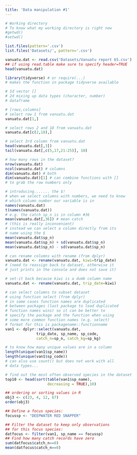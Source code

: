 ```yaml
---
title: 'Data manipulation #1'
---
```


```r
# Working directory
# To know what my working directory is right now
#getwd()
#setwd()

list.files(pattern='.csv')
list.files('Datasets/', pattern='.csv')

vanuatu.dat <- read.csv('Datasets/Vanuatu report 65.csv')
## if using read.table make sure to specify header=TRUE
head(vanuatu.dat)

library(tidyverse) # or require(...)
# makes the function in package tidyverse available

# 1d vector []
# 2d mixing up data types (character, number)
# dataframe

# [rows,columns]
# select row 1 from vanuatu.dat
vanuatu.dat[1,]

# select rows 2 and 18 from vanuatu.dat
vanuatu.dat[c(2,18),]

# select 3rd column from vanuatu.dat
head(vanuatu.dat[,3])
tail(vanuatu.dat[,c(5,17,21:25)], 10)

# how many rows in the dataset?
nrow(vanuatu.dat)
ncol(vanuatu.dat) # columns
dim(vanuatu.dat) # both
dim(vanuatu.dat)[1] # can combine functions with []
# to grab the row numbers only

# introducing....... the $!
# when we select columns with numbers, we need to know
# which column number our variable is in
names(vanuatu.dat)
t(names(vanuatu.dat))
# e.g. the catch sp_n is in column #36
mean(vanuatu.dat[,36]) # mean catch
# (this is really inconvenient)
# instead we can select a column directly from its
# name using the $
mean(vanuatu.dat$sp_n)
mean(vanuatu.dat$sp_n) + sd(vanuatu.dat$sp_n)
mean(vanuatu.dat$sp_n) - sd(vanuatu.dat$sp_n)

# can rename columns with rename (from dplyr)
vanuatu.dat <- rename(vanuatu.dat, kiwi=trip_date)
# (need to reassign back to dataset, otherwise it 
# just prints in the console and does not save it)

# set-it back because kiwi is a dumb column name
vanuatu.dat <- rename(vanuatu.dat, trip_date=kiwi)

# can select columns to subset dataset 
# using function select (from dplyr)
# in some cases function names are duplicated 
# between packages (last package to load duplicated
# function names wins) so it can be better to 
# specify the package and the function when using 
# some more common function names (e.g. select)
# format for this is packagename::functionname
van1 <- dplyr::select(vanuatu.dat, 
              trip_date, sp_name, sp_code, 
              catch_n=sp_n, catch_kg=sp_kg)

# to know how many unique values are in a column
length(unique(van1$sp_name))
length(unique(van1$sp_code))
# can also use count() but does not work with all 
# data types... 

# find out the most often observed species in the dataset
top10 <- head(sort(table(van1$sp_name), 
                   decreasing = TRUE),10)

## ordering or sorting values in R
obj3 <- c(23, 4, 12, 67)
order(obj3)

## Define a focus species: 
focussp <- "DEEPWATER RED SNAPPER"

## Filter the dataset to keep only observations
## for this focus species: 
datfocus <- filter(van1, sp_name == focussp)
## Find how many catch records have zero
sum(datfocus$catch_n==0)
mean(datfocus$catch_n==0)
```
